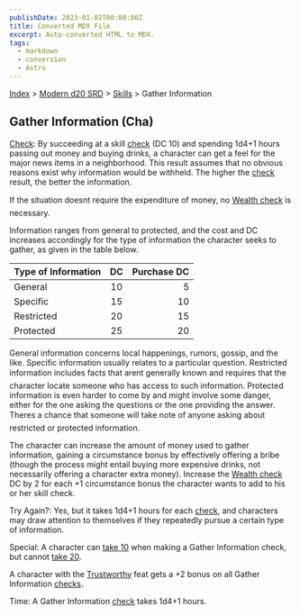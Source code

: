 ```yaml
---
publishDate: 2023-01-02T00:00:00Z
title: Converted MDX File
excerpt: Auto-converted HTML to MDX.
tags:
  - markdown
  - conversion
  - Astro
---
```


[Index](-index) > [Modern d20 SRD](modern-d20-srd-index) > [Skills](modern-d20-srd-skills-index) > Gather Information

## Gather Information (Cha)

[Check](modern-d20-srd-skills-skill-basics-php#skill-check-index): By succeeding at a skill [check](modern-d20-srd-skills-skill-basics-php#skill-check-index) (DC 10) and spending 1d4+1 hours passing out money and buying drinks, a character can get a feel for the major news items in a neighborhood. This result assumes that no obvious reasons exist why information would be withheld. The higher the [check](modern-d20-srd-skills-skill-basics-php#skill-check-index) result, the better the information.

If the situation doesnt require the expenditure of money, no [Wealth
check](modern-d20-srd-wealth-wealth-check) is necessary.

Information ranges from general to protected, and the cost and DC increases accordingly for the type of information the character seeks to gather, as given in the table below.

| Type of Information | DC  | Purchase DC |
| :------------------ | :-: | ----------: |
| General             | 10  |           5 |
| Specific            | 15  |          10 |
| Restricted          | 20  |          15 |
| Protected           | 25  |          20 |

General information concerns local happenings, rumors, gossip, and the like. Specific information usually relates to a particular question. Restricted information includes facts that arent generally known and requires that the character locate someone who has access to such information. Protected information is even harder to come by and might involve some danger, either for the one asking the questions or the one providing the answer. Theres a chance that someone will take note of anyone asking about restricted or protected information.

The character can increase the amount of money used to gather information, gaining a circumstance bonus by effectively offering a bribe (though the process might entail buying more expensive drinks, not necessarily offering a character extra money). Increase the [Wealth
check](modern-d20-srd-wealth-wealth-check) DC by 2 for each +1 circumstance bonus the character wants to add to his or her skill check.

Try Again?: Yes, but it takes 1d4+1 hours for each [check](modern-d20-srd-skills-skill-basics-php#skill-check-index), and characters may draw attention to themselves if they repeatedly pursue a certain type of information.

Special: A character can [take
10](modern-d20-srd-skills-skill-basics-php#take10-index) when making a Gather Information check, but cannot [take
20](modern-d20-srd-skills-skill-basics-php#take20-index).

A character with the [Trustworthy](modern-d20-srd-feats-trustworthy) feat gets a +2 bonus on all Gather Information [checks](modern-d20-srd-skills-skill-basics-php#skill-check-index).

Time: A Gather Information [check](modern-d20-srd-skills-skill-basics-php#skill-check-index) takes 1d4+1 hours.
